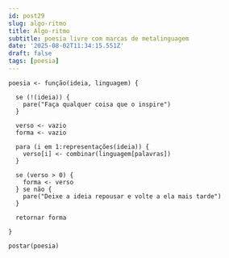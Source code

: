 ```yaml
---
id: post29
slug: algo-ritmo
title: Algo-ritmo
subtitle: poesia livre com marcas de metalinguagem
date: '2025-08-02T11:34:15.551Z'
draft: false
tags: [poesia]
---
```

```
poesia <- função(ideia, linguagem) {

  se (!(ideia)) {
    pare("Faça qualquer coisa que o inspire")
  }
  
  verso <- vazio
  forma <- vazio

  para (i em 1:representações(ideia)) {
    verso[i] <- combinar(linguagem[palavras])
  }

  se (verso > 0) {
    forma <- verso
  } se não {
    pare("Deixe a ideia repousar e volte a ela mais tarde")
  }

  retornar forma

}

postar(poesia)
```